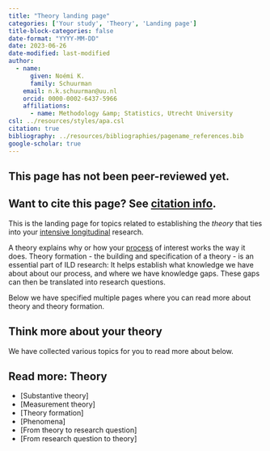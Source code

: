 ```yaml
---
title: "Theory landing page"
categories: ['Your study', 'Theory', 'Landing page']
title-block-categories: false
date-format: "YYYY-MM-DD"
date: 2023-06-26
date-modified: last-modified
author:
  - name:
      given: Noémi K.
      family: Schuurman
    email: n.k.schuurman@uu.nl
    orcid: 0000-0002-6437-5966
    affiliations:
      - name: Methodology &amp; Statistics, Utrecht University
csl: ../resources/styles/apa.csl
citation: true
bibliography: ../resources/bibliographies/pagename_references.bib
google-scholar: true
---
```


::: callout-caution
## This page has not been peer-reviewed yet.
:::

::: callout-note
## Want to cite this page? See [citation info](theory.html#citation).
:::

This is the landing page for topics related to establishing the <i> theory </i> that ties into your [intensive longitudinal](../intensive-longitudinal-data.qmd) research.

A theory explains why or how your [process](../processes.qmd) of interest works the way it does. Theory formation - the building and specification of a theory - is an essential part of ILD research: It helps establish what knowledge we have about about our process, and where we have knowledge gaps. These gaps can then be translated into research questions.

Below we have specified multiple pages where you can read more about theory and theory formation.

## Think more about your theory

We have collected various topics for you to read more about below.

::: {.callout-note collapse="false"}
## Read more: Theory
-   [Substantive theory]
-   [Measurement theory]
-   [Theory formation]
-   [Phenomena]
-   [From theory to research question]
-   [From research question to theory]
:::

